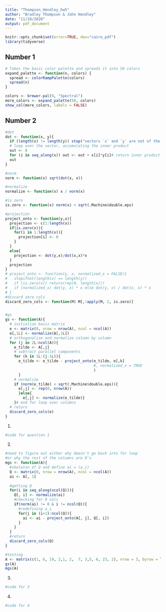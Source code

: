 ```yaml
---
title: "Thompson_Hendley_hw5"
author: "Bradley Thompson & John Hendley"
date: "11/18/2020"
output: pdf_document
---
```


```r
knitr::opts_chunk$set(error=TRUE, dev="cairo_pdf")
library(tidyverse)
```

## Number 1
``` r
# Takes the basic color palette and spreads it into 50 colors
expand_palette <- function(n, colors) {
  spread <- colorRampPalette(colors)
  spread(n)
}

colors <- brewer.pal(9, "Spectral")
more_colors <- expand_palette(50, colors)
show_col(more_colors, labels = FALSE)
```


## Number 2
```r
#dot
dot <- function(x, y){
  if (length(x) != length(y)) stop("vectors `x` and `y` are not of the same length.")
  # loop over the vector, accumulating the inner product
  out <- 0 
  for (i in seq_along(x)) out <- out + x[i]*y[i]# return inner product
  out
}

#norm 
norm <- function(x) sqrt(dot(x, x))

#normalize
normalize <- function(x) x / norm(x)

#is zero
is.zero <- function(x) norm(x) < sqrt(.Machine$double.eps)

#projection
project_onto <- function(y,x){
  projection <- c(1:length(x))
  if(is.zero(x)){
    for(i in 1:length(x)){
      projection[i] <- 0
    }
  }
  else{
    projection <- dot(y,x)/dot(x,x)*x
  }
  projection
}
# project_onto <- function(y, x, normalized_x = FALSE){
#   stopifnot(length(x) == length(y))
#   if (is.zero(x)) return(rep(0, length(x)))
#   if (normalized_x) dot(y, x) * x else dot(y, x) / dot(x, x) * x
# }
#discard zero cols
discard_zero_cols <- function(M) M[,!apply(M, 2, is.zero)]


#gs
gs <- function(A){
  # initialize basis matrix
  e <- matrix(0, nrow = nrow(A), ncol = ncol(A))
  e[,1L] <- normalize(A[,1L])
  # orthogonalize and normalize column by column
  for (j in 2L:ncol(A)){
    e_tilde <- A[,j]
    # subtract parallel components
    for (k in 1L:(j-1L)){
      e_tilde <- e_tilde - project_onto(e_tilde, e[,k]
                                        #, normalized_x = TRUE
                                        )
      }
    # normalize
    if (norm(e_tilde) < sqrt(.Machine$double.eps)){
      e[,j] <- rep(0, nrow(A))
      }else{
        e[,j] <- normalize(e_tilde)}
    }# end for loop over columns
  # return
  discard_zero_cols(e)
}
```

1)
```r
#code for question 1
```

2)
```r
#need to figure out either why doesn't go back into for loop
#or why the rest of the columns are 0's
mgs <- function(A){
  #skeleton of Q and define ai = (a_i)
  Q <- matrix(0, nrow = nrow(A), ncol = ncol(A))
  ai <- A[, 1]
  
  #getting Q
  for(i in seq_along(ncol(Q))){
    Q[, i] <- normalize(ai)
    #checking for 0 cols
    if(norm(ai) != 0 & i != ncol(Q)){
      #redefining a_i
      for(j in (i+1):ncol(Q)){
        ai <- ai - project_onto(A[, j], Q[, i])
      }
    }
  }
  #return
  discard_zero_cols(Q)
}

#testing
A <- matrix(c(1, 6, 19, 2,1, 2,  7, 3,5, 6, 23, 2), nrow = 3, byrow = TRUE)
gs(A)
mgs(A)
```

3)
```r
#code for 3
```

4)
```r
#code for 4
```

